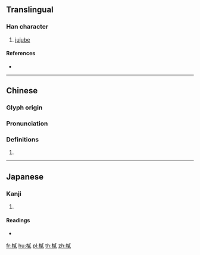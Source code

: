 ==Translingual==

===Han character===
{{Han char|rn=75|rad=木|as=12|sn=16|four=53940|canj=DIPC|ids=⿰木貳}}

# [[jujube]]

====References====
* {{Han ref|kx=0551.190|dkj=15486|dj=0939.200|hdz=21286.040|uh=6A32|ud=27186|bh=E9C2|bd=59842}}

----

==Chinese==
{{zh-forms}}

===Glyph origin===
{{Han etym}}

===Pronunciation===
{{zh-pron
|m=èr
|c=ji6
|mc=y
|oc=y
|ma=
|cat=n
}}

===Definitions===
{{zh-hanzi}}

# {{rfdef|lang=zh}}

----

==Japanese==

===Kanji===
{{ja-kanji|grade=|rs=木12}}

# {{defn|lang=ja|sort=木12}}

====Readings====
* {{ja-readings|on=[[じ]] (ji), [[に]] (ni), [[ち]] (chi)|kun=[[なつめ]] (natsume)}}

[[fr:樲]]
[[hu:樲]]
[[pl:樲]]
[[th:樲]]
[[zh:樲]]